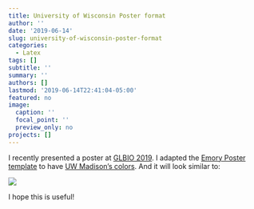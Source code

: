 ```yaml
---
title: University of Wisconsin Poster format
author: ''
date: '2019-06-14'
slug: university-of-wisconsin-poster-format
categories:
  - Latex
tags: []
subtitle: ''
summary: ''
authors: []
lastmod: '2019-06-14T22:41:04-05:00'
featured: no
image:
  caption: ''
  focal_point: ''
  preview_only: no
projects: []
---
```



I recently presented a poster at [GLBIO 2019](https://www.iscb.org/glbio2019). I adapted the [Emory Poster template](https://www.overleaf.com/latex/templates/emory-poster-template/skpfmpxjnqdh) to have [UW Madison's colors](https://www.overleaf.com/latex/templates/uw-madison-poster-template/tfbyxyhbymsq). And it will look similar to:

![](/img/uwposter.jpeg)

I hope this is useful!
